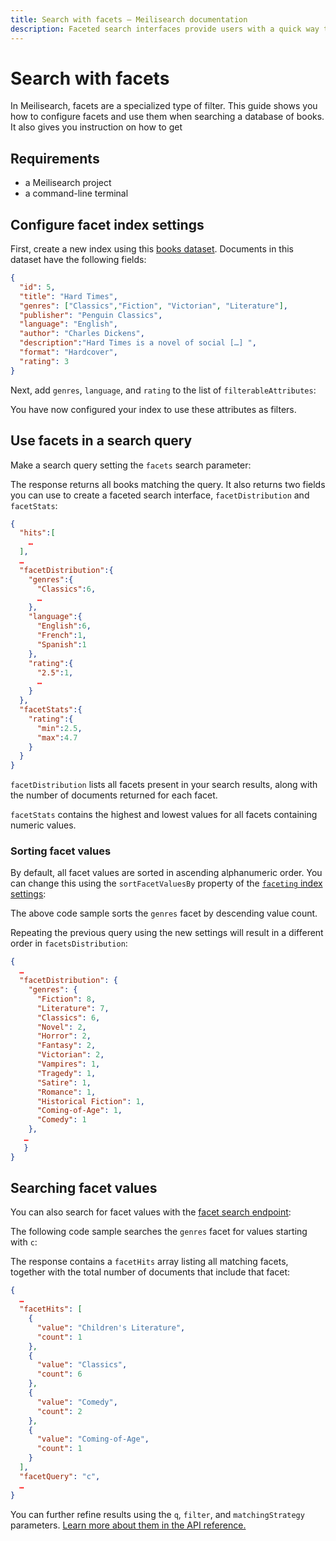```yaml
---
title: Search with facets — Meilisearch documentation
description: Faceted search interfaces provide users with a quick way to narrow down search results by selecting categories relevant to their query.
---
```


# Search with facets

In Meilisearch, facets are a specialized type of filter. This guide shows you how to configure facets and use them when searching a database of books. It also gives you instruction on how to get

## Requirements

- a Meilisearch project
- a command-line terminal

## Configure facet index settings

First, create a new index using this <a id="downloadBooks" href="/assets/datasets/books.json" download="books.json">books dataset</a>. Documents in this dataset have the following fields:

```json
{
  "id": 5,
  "title": "Hard Times",
  "genres": ["Classics","Fiction", "Victorian", "Literature"],
  "publisher": "Penguin Classics",
  "language": "English",
  "author": "Charles Dickens",
  "description":"Hard Times is a novel of social […] ",
  "format": "Hardcover",
  "rating": 3
}
```

Next, add `genres`, `language`, and `rating` to the list of `filterableAttributes`:

<CodeSamples id="faceted_search_update_settings_1" />

You have now configured your index to use these attributes as filters.

## Use facets in a search query

Make a search query setting the `facets` search parameter:

<CodeSamples id="faceted_search_1" />

The response returns all books matching the query. It also returns two fields you can use to create a faceted search interface, `facetDistribution` and `facetStats`:

```json
{
  "hits":[
    …
  ],
  …
  "facetDistribution":{
    "genres":{
      "Classics":6,
      …
    },
    "language":{
      "English":6,
      "French":1,
      "Spanish":1
    },
    "rating":{
      "2.5":1,
      …
    }
  },
  "facetStats":{
    "rating":{
      "min":2.5,
      "max":4.7
    }
  }
}
```

`facetDistribution` lists all facets present in your search results, along with the number of documents returned for each facet.

`facetStats` contains the highest and lowest values for all facets containing numeric values.

### Sorting facet values

By default, all facet values are sorted in ascending alphanumeric order. You can change this using the `sortFacetValuesBy` property of the [`faceting` index settings](/reference/api/settings#faceting):

<CodeSamples id="facet_search_2" />

The above code sample sorts the `genres` facet by descending value count.

Repeating the previous query using the new settings will result in a different order in `facetsDistribution`:

```json
{
  …
  "facetDistribution": {
    "genres": {
      "Fiction": 8,
      "Literature": 7,
      "Classics": 6,
      "Novel": 2,
      "Horror": 2,
      "Fantasy": 2,
      "Victorian": 2,
      "Vampires": 1,
      "Tragedy": 1,
      "Satire": 1,
      "Romance": 1,
      "Historical Fiction": 1,
      "Coming-of-Age": 1,
      "Comedy": 1
    },
   …
   }
}
```

## Searching facet values

You can also search for facet values with the [facet search endpoint](/reference/api/facet_search):

<CodeSamples id="facet_search_3" />

The following code sample searches the `genres` facet for values starting with `c`:

The response contains a `facetHits` array listing all matching facets, together with the total number of documents that include that facet:

```json
{
  …
  "facetHits": [
    {
      "value": "Children's Literature",
      "count": 1
    },
    {
      "value": "Classics",
      "count": 6
    },
    {
      "value": "Comedy",
      "count": 2
    },
    {
      "value": "Coming-of-Age",
      "count": 1
    }
  ],
  "facetQuery": "c",
  …
}
```

You can further refine results using the `q`, `filter`, and `matchingStrategy` parameters. [Learn more about them in the API reference.](/reference/api/facet_search)
